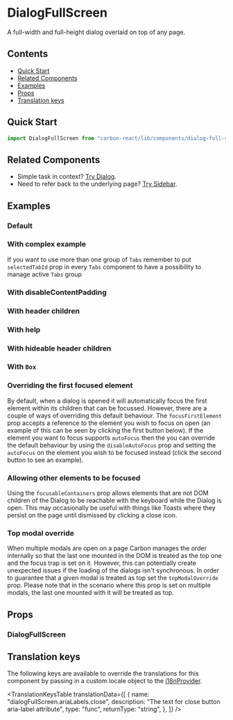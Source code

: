 

<Meta of={DialogFullScreenStories} />

# DialogFullScreen

A full-width and full-height dialog overlaid on top of any page.

## Contents

- [Quick Start](#quick-start)
- [Related Components](#related-components)
- [Examples](#examples)
- [Props](#props)
- [Translation keys](#translation-keys)

## Quick Start

```javascript
import DialogFullScreen from "carbon-react/lib/components/dialog-full-screen";
```

## Related Components

- Simple task in context? [Try Dialog](https://carbon.sage.com/?path=/docs/dialog--default-story "Dialog").
- Need to refer back to the underlying page? [Try Sidebar](https://carbon.sage.com/?path=/docs/sidebar--default-story "Sidebar").

## Examples

### Default

<Canvas of={DialogFullScreenStories.Default} />

### With complex example

If you want to use more than one group of `Tabs` remember to put `selectedTabId` prop in every `Tabs` component
to have a possibility to manage active `Tabs` group

<Canvas of={DialogFullScreenStories.WithComplexExample} />

### With disableContentPadding

<Canvas of={DialogFullScreenStories.WithDisableContentPadding} />

### With header children

<Canvas of={DialogFullScreenStories.WithHeaderChildren} />

### With help

<Canvas of={DialogFullScreenStories.WithHelp} />

### With hideable header children

<Canvas of={DialogFullScreenStories.WithHideableHeaderChildren} />

### With `Box`

<Canvas of={DialogFullScreenStories.WithBox} />

### Overriding the first focused element

By default, when a dialog is opened it will automatically focus the first element within its children that can be focussed.
However, there are a couple of ways of overriding this default behaviour. The `focusFirstElement` prop accepts a reference
to the element you wish to focus on open (an example of this can be seen by clicking the first button below). If the element
you want to focus supports `autoFocus` then the you can override the default behaviour by using the `disableAutoFocus` prop
and setting the `autoFocus` on the element you wish to be focused instead (click the second button to see an example).

<Canvas of={DialogFullScreenStories.FocusingADifferentFirstElement} />

### Allowing other elements to be focused

Using the `focusableContainers` prop allows elements that are not DOM children of the Dialog to be reachable with the keyboard while the Dialog is open.
This may occasionally be useful with things like Toasts where they persist on the page until dismissed by clicking a close icon.

<Canvas of={DialogFullScreenStories.OtherFocusableContainers} />

### Top modal override

When multiple modals are open on a page Carbon manages the order internally so that the last one mounted in the DOM
is treated as the top one and the focus trap is set on it. However, this can potentially
create unexpected issues if the loading of the dialogs isn't synchronous. In order to guarantee that a given
modal is treated as top set the `topModalOverride` prop. Please note that in the scenario where this prop is
set on multiple modals, the last one mounted with it will be treated as top.

<Canvas of={DialogFullScreenStories.TopModalOverride} />

## Props

### DialogFullScreen

<ArgTypes of={DialogFullScreenStories} />

## Translation keys

The following keys are available to override the translations for this component by passing in a custom locale object to the
[i18nProvider](../?path=/docs/documentation-i18n--docs).

<TranslationKeysTable
  translationData={[
    {
      name: "dialogFullScreen.ariaLabels.close",
      description: "The text for close button aria-label attribute",
      type: "func",
      returnType: "string",
    },
  ]}
/>
